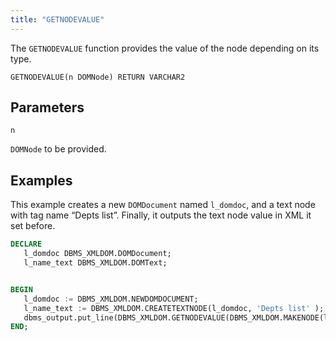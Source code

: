 ```yaml
---
title: "GETNODEVALUE"
---
```


The `GETNODEVALUE` function provides the value of the node depending on its type.

```
GETNODEVALUE(n DOMNode) RETURN VARCHAR2
```

## Parameters

`n`

`DOMNode` to be provided.


## Examples

This example creates a new `DOMDocument` named `l_domdoc`, and a text node with tag name “Depts list”. Finally, it outputs the text node value in XML it set before.

```sql
DECLARE
   l_domdoc DBMS_XMLDOM.DOMDocument;
   l_name_text DBMS_XMLDOM.DOMText;


BEGIN
   l_domdoc := DBMS_XMLDOM.NEWDOMDOCUMENT;
   l_name_text := DBMS_XMLDOM.CREATETEXTNODE(l_domdoc, 'Depts list' );
   dbms_output.put_line(DBMS_XMLDOM.GETNODEVALUE(DBMS_XMLDOM.MAKENODE(l_name_text)));
END;
```
